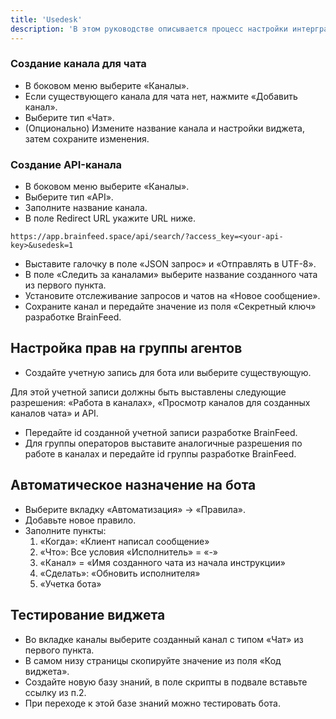 ```yaml
---
title: 'Usedesk'
description: 'В этом руководстве описывается процесс настройки интерграции AI-бота BrainFeed и Usedesk.'
---
```


### Создание канала для чата
- В боковом меню выберите «Каналы».
- Если существующего канала для чата нет, нажмите «Добавить канал».
- Выберите тип «Чат».
- (Опционально) Измените название канала и настройки виджета, затем сохраните изменения.

### Создание API-канала

- В боковом меню выберите «Каналы».
- Выберите тип «API».
- Заполните название канала.
- В поле Redirect URL укажите URL ниже.
```
https://app.brainfeed.space/api/search/?access_key=<your-api-key>&usedesk=1
```

- Выставите галочку в поле «JSON запрос» и «Отправлять в UTF-8».
- В поле  «Cледить за каналами» выберите название созданного чата из первого пункта.
- Установите отслеживание запросов и чатов на «Новое сообщение».
- Сохраните канал и передайте значение из поля «Секретный ключ» разработке BrainFeed.

## Настройка прав на группы агентов

- Создайте учетную запись для бота или выберите существующую. 

<Warning>Для этой учетной записи должны быть выставлены следующие разрешения: «Работа в каналах», «Просмотр каналов для созданных каналов чата» и API.</Warning>

- Передайте id созданной учетной записи разработке BrainFeed.
- Для группы операторов выставите аналогичные разрешения по работе в каналах и передайте id группы разработке BrainFeed.

## Автоматическое назначение на бота

- Выберите вкладку «Автоматизация» -> «Правила».
- Добавьте новое правило.
- Заполните пункты: 
    1. «Когда»: «Клиент написал сообщение»
    2. «Что»: Все условия «Исполнитель» = «-» 
    3. «Канал» = «Имя созданного чата из начала инструкции»
    4. «Сделать»: «Обновить исполнителя»
    5. «Учетка бота»

## Тестирование виджета

- Во вкладке каналы выберите созданный канал с типом «Чат» из первого пункта.
- В самом низу страницы скопируйте значение из поля «Код виджета».
- Создайте новую базу знаний, в поле скрипты в подвале вставьте ссылку из п.2.
- При переходе к этой базе знаний можно тестировать бота.
